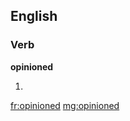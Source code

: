 ==English==

===Verb===
'''opinioned'''

# {{past of|[[opinion]]}}

[[fr:opinioned]]
[[mg:opinioned]]